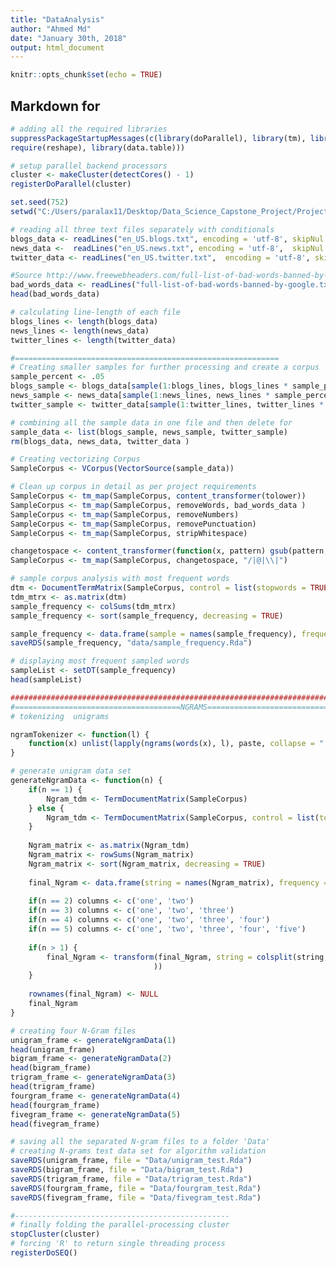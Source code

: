 ---
title: "DataAnalysis"
author: "Ahmed Md"
date: "January 30th, 2018"
output: html_document
---

```{r setup, include=FALSE}
knitr::opts_chunk$set(echo = TRUE)
```

## Markdown for

```{r, echo=TRUE}
# adding all the required libraries
suppressPackageStartupMessages(c(library(doParallel), library(tm), library(RWeka),
require(reshape), library(data.table)))

# setup parallel backend processors
cluster <- makeCluster(detectCores() - 1)
registerDoParallel(cluster)

set.seed(752)
setwd("C:/Users/paralax11/Desktop/Data_Science_Capstone_Project/Project_Capstone/Word_Prediction_Project")

# reading all three text files separately with conditionals
blogs_data <- readLines("en_US.blogs.txt", encoding = 'utf-8', skipNul = T, warn = F)
news_data <-  readLines("en_US.news.txt", encoding = 'utf-8',  skipNul = T, warn = F)
twitter_data <- readLines("en_US.twitter.txt",  encoding = 'utf-8', skipNul = T, warn = F)

#Source http://www.freewebheaders.com/full-list-of-bad-words-banned-by-google/
bad_words_data <- readLines("full-list-of-bad-words-banned-by-google.txt", skipNul = T, warn = F)
head(bad_words_data)

# calculating line-length of each file
blogs_lines <- length(blogs_data)
news_lines <- length(news_data)
twitter_lines <- length(twitter_data)

#===========================================================
# Creating smaller samples for further processing and create a corpus
sample_percent <- .05
blogs_sample <- blogs_data[sample(1:blogs_lines, blogs_lines * sample_percent)]
news_sample <- news_data[sample(1:news_lines, news_lines * sample_percent)]
twitter_sample <- twitter_data[sample(1:twitter_lines, twitter_lines * sample_percent)]

# combining all the sample data in one file and then delete for  
sample_data <- list(blogs_sample, news_sample, twitter_sample)
rm(blogs_data, news_data, twitter_data )

# Creating vectorizing Corpus
SampleCorpus <- VCorpus(VectorSource(sample_data))

# Clean up corpus in detail as per project requirements
SampleCorpus <- tm_map(SampleCorpus, content_transformer(tolower))
SampleCorpus <- tm_map(SampleCorpus, removeWords, bad_words_data )
SampleCorpus <- tm_map(SampleCorpus, removeNumbers)
SampleCorpus <- tm_map(SampleCorpus, removePunctuation)
SampleCorpus <- tm_map(SampleCorpus, stripWhitespace)

changetospace <- content_transformer(function(x, pattern) gsub(pattern, " ", x))
SampleCorpus <- tm_map(SampleCorpus, changetospace, "/|@|\\|")

# sample corpus analysis with most frequent words
dtm <- DocumentTermMatrix(SampleCorpus, control = list(stopwords = TRUE))
tdm_mtrx <- as.matrix(dtm)
sample_frequency <- colSums(tdm_mtrx)
sample_frequency <- sort(sample_frequency, decreasing = TRUE)

sample_frequency <- data.frame(sample = names(sample_frequency), frequency=sample_frequency)
saveRDS(sample_frequency, "data/sample_frequency.Rda")

# displaying most frequent sampled words
sampleList <- setDT(sample_frequency)
head(sampleList)

##############################################################################################
#=====================================NGRAMS==================================================
# tokenizing  unigrams

ngramTokenizer <- function(l) {
    function(x) unlist(lapply(ngrams(words(x), l), paste, collapse = " "), use.names = FALSE)
}

# generate unigram data set
generateNgramData <- function(n) {
    if(n == 1) {
        Ngram_tdm <- TermDocumentMatrix(SampleCorpus)
    } else {
        Ngram_tdm <- TermDocumentMatrix(SampleCorpus, control = list(tokenize = ngramTokenizer(n)))
    }
    
    Ngram_matrix <- as.matrix(Ngram_tdm)
    Ngram_matrix <- rowSums(Ngram_matrix)
    Ngram_matrix <- sort(Ngram_matrix, decreasing = TRUE)
    
    final_Ngram <- data.frame(string = names(Ngram_matrix), frequency = Ngram_matrix)
    
    if(n == 2) columns <- c('one', 'two')
    if(n == 3) columns <- c('one', 'two', 'three')
    if(n == 4) columns <- c('one', 'two', 'three', 'four')
    if(n == 5) columns <- c('one', 'two', 'three', 'four', 'five')
    
    if(n > 1) {
        final_Ngram <- transform(final_Ngram, string = colsplit(string, split = " ", names = columns
                                ))
    }
    
    rownames(final_Ngram) <- NULL
    final_Ngram
}

# creating four N-Gram files
unigram_frame <- generateNgramData(1)
head(unigram_frame)
bigram_frame <- generateNgramData(2)
head(bigram_frame)
trigram_frame <- generateNgramData(3)
head(trigram_frame)
fourgram_frame <- generateNgramData(4)
head(fourgram_frame)
fivegram_frame <- generateNgramData(5)
head(fivegram_frame)

# saving all the separated N-gram files to a folder 'Data'
# creating N-grams test data set for algorithm validation
saveRDS(unigram_frame, file = "Data/unigram_test.Rda")
saveRDS(bigram_frame, file = "Data/bigram_test.Rda")
saveRDS(trigram_frame, file = "Data/trigram_test.Rda")
saveRDS(fourgram_frame, file = "Data/fourgram_test.Rda")
saveRDS(fivegram_frame, file = "Data/fivegram_test.Rda")

#------------------------------------------------
# finally folding the parallel-processing cluster 
stopCluster(cluster)
# forcing 'R' to return single threading process
registerDoSEQ()
```



